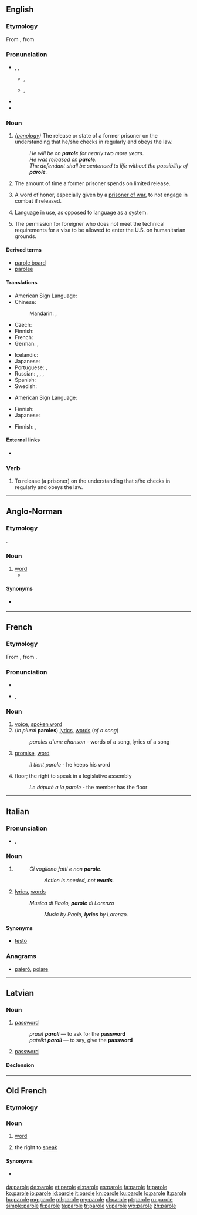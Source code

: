 {{also|Parole|parolē}}
==English==
{{wikipedia}}

===Etymology===
From {{etyl|fro|en}} {{term|parole||lang=fro|word, formal promise}}, from {{etyl|LL.}} {{term|parabola||lang=la|speech}}

===Pronunciation===
* {{enPR|pə-rōlʹ}}, {{IPA|/pəˈroːl/}}, {{X-SAMPA|/pə"ro:l/}}
** {{a|UK}} {{IPA|[pə.ˈɹəʊɫ]}}, {{X-SAMPA|[p@."r\@U5]}}
** {{a|US}} {{IPA|[pə.ˈɹoʊɫ]}}, {{X-SAMPA|[p@."r\oU5]}}
* {{rhymes|əʊl}}
* {{hyphenation|pa|role}}

===Noun===
{{en-noun|-|s}}

# ''([[penology]])'' The release or state of a former prisoner on the understanding that he/she checks in regularly and obeys the law.
#: ''He will be on '''parole''' for nearly two more years.''
#: ''He was released on '''parole'''.''
#: ''The defendant shall be sentenced to life without the possibility of '''parole'''.''
# The amount of time a former prisoner spends on limited release.
# {{archaic}} A word of honor, especially given by a [[prisoner of war]], to not engage in combat if released.
# {{linguistics}} Language in use, as opposed to language as a system.
# {{US|immigration law}} The permission for foreigner who does not meet the technical requirements for a visa to be allowed to enter the U.S. on humanitarian grounds.

====Derived terms====
* [[parole board]]
* [[parolee]]

====Translations====
{{trans-top|law: a release of (a prisoner)}}
* American Sign Language: {{tø|ase|BentB@BaseHand-PalmDown-OpenB@CenterSternumhigh-UlnarAcross BentB@TipHand-PalmDown-OpenB@CenterSternumhigh-UlnarAcross}}
* Chinese:
*: Mandarin: {{t|cmn|假釋|sc=Hani}},  {{t|cmn|假释|tr=jiǎshì|sc=Hani}}
* Czech: {{t-|cs|podmínečné propuštění|n}}
* Finnish: {{t-|fi|ehdonalainen}}
* French: {{t-|fr|libération conditionnelle|f}}
* German: {{t-|de|bedingte Haftentlassung|f}},  {{t+|de|Bewährung|f}}
{{trans-mid}}
* Icelandic: {{t-|is|reynslulausn|f}}
* Japanese: {{t-|ja|仮釈放|tr=かりしゃくほう, kari-shakuhō}}
* Portuguese: {{t+|pt|condicional|f}}, {{t-|pt|liberdade condicional}}
* Russian: {{t-|ru|условно-досрочное освобождение|n|tr=uslóvno-dosróčnoje osvoboždénije}},  {{t-|ru|УДО|n|tr=udó, u-de-ó}},  {{t-|ru|досрочное освобождение|n|tr=dosróčnoje osvoboždénije}},  {{t-|ru|условное освобождение|n|tr=uslóvnoje osvoboždénije}}
* Spanish: {{t-|es|libertad condicional|f}}
* Swedish: {{t-|sv|villkorlig frigivning|c}}
{{trans-bottom}}

{{trans-top|an amount of time}}
* American Sign Language: {{tø|ase|BentB@BaseHand-PalmDown-OpenB@CenterSternumhigh-UlnarAcross BentB@TipHand-PalmDown-OpenB@CenterSternumhigh-UlnarAcross}}
{{trans-mid}}
* Finnish: {{t-|fi|ehdonalainen}}
* Japanese: {{t-|ja|仮釈放|tr=kari-shussho}}
{{trans-bottom}}

{{trans-top|linguistics: language in use}}
* Finnish: {{t+|fi|puhekieli}},  {{t+|fi|puhe}}
{{trans-mid}}
{{trans-bottom}}

====External links====
* {{pedia|Parole (United States immigration)}}

===Verb===
{{en-verb|parol|ing}}

# {{transitive}} To release (a prisoner) on the understanding that s/he checks in regularly and obeys the law.

----

==Anglo-Norman==

===Etymology===
{{etyl|Late Latin|xno}} {{term|parabola|lang=la}}.

===Noun===
{{xno-noun|f}}

# [[word]]
#* {{quote-book|year=circa 1155|title=[http://books.google.com/books?id=meueLyU39N0C&printsec=frontcover&source=gbs_ge_summary_r&cad=0#v=onepage&q&f=false Le Roman de Brut]|author=[[w:Wace|Wace]]|passage=A ceste '''parole''' a grant bruit|translation=Saying this<!--this word--> caused uproar<!--literally, "big noise"-->}}

====Synonyms====
* {{sense|word}} {{l|xno|mot}}

----

==French==

===Etymology===
From {{etyl|VL.|fr}} {{recons|paraula|lang=VL.}}, from {{etyl|la|fr}} {{term|parabola||comparison|lang=la}}.

===Pronunciation===
* {{audio|Fr-parole.ogg|audio}}
* {{IPA|/pa.ʁɔl/|lang=fr}}, {{X-SAMPA|/pa.ROl/}}

===Noun===
{{fr-noun|f}}

# [[voice]], [[spoken word]]
# (''in plural'' '''paroles''') [[lyrics]], [[word]]s (''of a song'')
#: ''paroles d'une chanson'' - words of a song, lyrics of a song
# [[promise]], [[word]]
#: ''il tient parole'' - he keeps his word
# floor; the right to speak in a legislative assembly
#: ''Le député a la parole'' - the member has the floor

----

==Italian==

===Pronunciation===
* {{IPA|/paɾɔle/|lang=it}}, {{X-SAMPA|/pa4Ole/}}

===Noun===
{{head|it|noun|g=f|g2=p}}

# {{plural of|parola|lang=it}}
#: ''Ci vogliono fatti e non '''parole'''.''
#:: ''Action is needed, not '''words'''.''
# {{context|of a song}} [[lyrics]], [[word]]s
#: ''Musica di Paolo, '''parole''' di Lorenzo''
#:: ''Music by Paolo, '''lyrics''' by Lorenzo.''

====Synonyms====
* {{sense|lyrics}} [[testo]]

===Anagrams===
* [[palerò#Italian|palerò]], [[polare#Italian|polare]]

----

==Latvian==
{{wikipedia|lang=lv}}
===Noun===
{{lv-noun|f|5th}}

# {{military|lang=lv}} [[password]] {{gloss|identification word used in military operations}}
#: ''prasīt '''paroli''''' — to ask for the '''password'''
#: ''pateikt '''paroli''''' — to say, give the '''password'''
# {{computing|lang=lv}} [[password]] {{gloss|sequence of characters that gives access to a website}}

====Declension====
{{lv-decl-noun|paro|e|5th||l|ļ}}

----

==Old French==

===Etymology===
{{etyl|Late Latin|fro}} {{term|parabola|lang=la}}

===Noun===
{{fro-noun|f}}

# [[word]]
# {{by extension|figuratively}} the right to [[speak]]

====Synonyms====
* {{sense|word}} {{l|fro|mot}}

[[da:parole]]
[[de:parole]]
[[et:parole]]
[[el:parole]]
[[es:parole]]
[[fa:parole]]
[[fr:parole]]
[[ko:parole]]
[[io:parole]]
[[id:parole]]
[[it:parole]]
[[kn:parole]]
[[ku:parole]]
[[lo:parole]]
[[lt:parole]]
[[hu:parole]]
[[mg:parole]]
[[ml:parole]]
[[my:parole]]
[[pl:parole]]
[[pt:parole]]
[[ru:parole]]
[[simple:parole]]
[[fi:parole]]
[[ta:parole]]
[[tr:parole]]
[[vi:parole]]
[[wo:parole]]
[[zh:parole]]